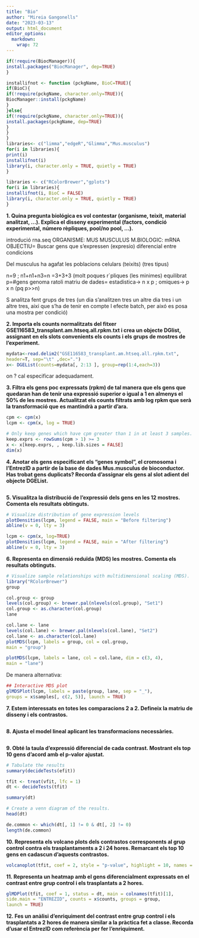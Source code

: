 ```yaml
---
title: "Bio"
author: "Mireia Gangonells"
date: "2023-03-13"
output: html_document
editor_options: 
  markdown: 
    wrap: 72
---
```


```r
if(!require(BiocManager)){
install.packages("BiocManager", dep=TRUE)
}
```

```r
installifnot <- function (pckgName, BioC=TRUE){
if(BioC){
if(!require(pckgName, character.only=TRUE)){
BiocManager::install(pckgName)
}
}else{
if(!require(pckgName, character.only=TRUE)){
install.packages(pckgName, dep=TRUE)
}
}
}
libraries<- c("limma","edgeR","Glimma","Mus.musculus")
for(i in libraries){
print(i)
installifnot(i)
library(i, character.only = TRUE, quietly = TRUE)
}

```

```r
libraries <- c("RColorBrewer","gplots")
for(i in libraries){
installifnot(i, BioC = FALSE)
library(i, character.only = TRUE, quietly = TRUE)
}

```

**1. Quina pregunta biológica es vol contestar (organisme, teixit,
material analitzat, ...). Explica el disseny experimental (factors,
condició experimental, número rèpliques, pool/no pool, ...).**

introdució rna.seq ORGANISME: MUS MUSCULUS M.BIOLOGIC: mRNA OBJECTIU=
Buscar gens que s'expressen (expresio) diferencial entre condicions

Del musculus ha agafat les poblacions celulars (teixits) (tres tipus)

n=9 ; n1+n1+n3=n =3+3+3 (molt poques r\`pliques (les minimes) equilibrat
p=#gens genoma ratoli matriu de dades= estadistica-\> n x p ; omiques-\>
p x n (pq p\>\>n)

S analitza fent grups de tres (un dia s'analitzen tres un altre dia tres
i un altre tres, aixi que s'ha de tenir en compte l efecte batch, per
aixó es posa una mostra per condició)

**2. Importa els counts normalitzats del fitxer
GSE116583_transplant.am.htseq.all.rpkm.txt i crea un objecte DGlist,
assignant en els slots convenients els counts i els grups de mostres de
l'experiment.**

```r
mydata<-read.delim2("GSE116583_transplant.am.htseq.all.rpkm.txt",
header=T, sep="\t" ,dec=".") 
x<- DGEList(counts=mydata[, 2:13 ], group=rep(1:4,each=3))

```

on ? cal especificar adequadament.

**3. Filtra els gens poc expressats (rpkm) de tal manera que els gens
que quedaran han de tenir una expressió superior o igual a 1 en almenys
el 50% de les mostres. Actualitzat els counts filtrats amb log rpkm que
serà la transformació que es mantindrà a partir d'ara.**

```r
cpm <- cpm(x)
lcpm <- cpm(x, log = TRUE)

```

```r
# Only keep genes which have cpm greater than 1 in at least 3 samples.
keep.exprs <- rowSums(cpm > 1) >= 3
x <- x[keep.exprs, , keep.lib.sizes = FALSE]
dim(x)

```


**4. Anotar els gens especificant els "genes symbol", el cromosoma i
l'EntrezID a partir de la base de dades Mus.musculus de bioconductor.
Has trobat gens duplicats? Recorda d'assignar els gens al slot adient
del objecte DGEList.**

```r

```


**5. Visualitza la distribució de l'expressió dels gens en les 12
mostres. Comenta els resultats obtinguts.**

```r
# Visualize distribution of gene expression levels
plotDensities(lcpm, legend = FALSE, main = "Before filtering")
abline(v = 0, lty = 3)
```

```r
lcpm <- cpm(x, log=TRUE)
plotDensities(lcpm, legend = FALSE, main = "After filtering")
abline(v = 0, lty = 3)

```


**6. Representa en dimensió reduïda (MDS) les mostres. Comenta els
resultats obtinguts.**

```r
# Visualize sample relationships with multidimensional scaling (MDS).
library("RColorBrewer")
group
```
```r
col.group <- group
levels(col.group) <- brewer.pal(nlevels(col.group), "Set1")
col.group <- as.character(col.group)
lane

```

```r
col.lane <- lane
levels(col.lane) <- brewer.pal(nlevels(col.lane), "Set2")
col.lane <- as.character(col.lane)
plotMDS(lcpm, labels = group, col = col.group,
main = "group")

```

```r
plotMDS(lcpm, labels = lane, col = col.lane, dim = c(3, 4),
main = "lane")

```

De manera alternativa:
```r
## Interactive MDS plot
glMDSPlot(lcpm, labels = paste(group, lane, sep = "_"),
groups = x$samples[, c(2, 5)], launch = TRUE)

```


**7. Estem interessats en totes les comparacions 2 a 2. Defineix la
matriu de disseny i els contrastos.**

```r

```

**8. Ajusta el model lineal aplicant les transformacions necessàries.**

```r

```

**9. Obté la taula d'expressió diferencial de cada contrast. Mostrant
els top 10 gens d'acord amb el p-valor ajustat.**

```r
# Tabulate the results
summary(decideTests(efit))
```

```r
tfit <- treat(vfit, lfc = 1)
dt <- decideTests(tfit)

```

```r
summary(dt)

```

```r
# Create a venn diagram of the results.
head(dt)

```

```r
de.common <- which(dt[, 1] != 0 & dt[, 2] != 0)
length(de.common)

```


**10. Representa els volcano plots dels contrastos corresponents al grup
control contra els trasplantaments a 2 i 24 hores. Remarcant els top 10
gens en cadascun d'aquests contrastos.**

```r
volcanoplot(tfit, coef = 2, style = "p-value", highlight = 10, names = tfit$genes$SYMBOL, hl.col="blue")
```

**11. Representa un heatmap amb el gens diferencialment expressats en el
contrast entre grup control i els trasplantats a 2 hores.**

```r
glMDPlot(tfit, coef = 1, status = dt, main = colnames(tfit)[1],
side.main = "ENTREZID", counts = x$counts, groups = group,
launch = TRUE)

```

**12. Fes un anàlisi d'enriquiment del contrast entre grup control i els
trasplantats a 2 hores de manera similar a la pràctica fet a classe.
Recorda d'usar el EntrezID com referència per fer l'enriquiment.**

```r

```


